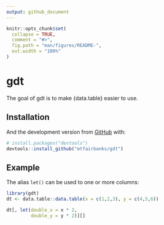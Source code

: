 ```yaml
---
output: github_document
---
```


<!-- README.md is generated from README.Rmd. Please edit that file -->

```r
knitr::opts_chunk$set(
  collapse = TRUE,
  comment = "#>",
  fig.path = "man/figures/README-",
  out.width = "100%"
)
```

# gdt

<!-- badges: start -->
<!-- badges: end -->

The goal of gdt is to make {data.table} easier to use.

## Installation

And the development version from [GitHub](https://github.com/) with:

``` r
# install.packages("devtools")
devtools::install_github("mtfairbanks/gdt")
```
## Example

The alias `let()` can be used to one or more columns:

```r
library(gdt)
dt <- data.table::data.table(x = c(1,2,3), y = c(4,5,6))

dt[, let(double_x = x * 2,
         double_y = y * 2)][]
```



